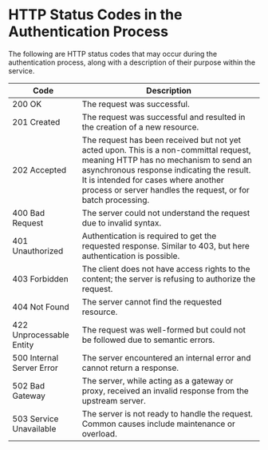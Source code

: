 # HTTP Status Codes in the Authentication Process

The following are HTTP status codes that may occur during the authentication process, along with a description of their purpose within the service.

Code                      | Description                                                                                     |
--------------------------|-------------------------------------------------------------------------------------------------|
200 OK                    | The request was successful.                                                                     |
201 Created               | The request was successful and resulted in the creation of a new resource.                      |
202 Accepted              | The request has been received but not yet acted upon. This is a non-committal request, meaning HTTP has no mechanism to send an asynchronous response indicating the result. It is intended for cases where another process or server handles the request, or for batch processing. |
400 Bad Request           | The server could not understand the request due to invalid syntax.                              |
401 Unauthorized          | Authentication is required to get the requested response. Similar to 403, but here authentication is possible. |
403 Forbidden             | The client does not have access rights to the content; the server is refusing to authorize the request. |
404 Not Found             | The server cannot find the requested resource.                                                  |
422 Unprocessable Entity  | The request was well-formed but could not be followed due to semantic errors.                  |
500 Internal Server Error | The server encountered an internal error and cannot return a response.                         |
502 Bad Gateway           | The server, while acting as a gateway or proxy, received an invalid response from the upstream server. |
503 Service Unavailable   | The server is not ready to handle the request. Common causes include maintenance or overload.   |
